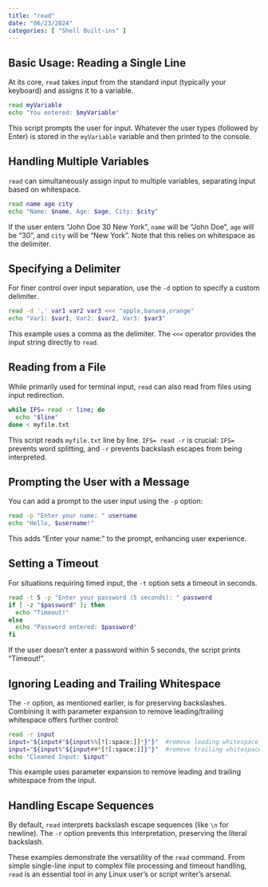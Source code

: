 ```yaml
---
title: "read"
date: "06/23/2024"
categories: [ "Shell Built-ins" ]
---
```

## Basic Usage: Reading a Single Line

At its core, `read` takes input from the standard input (typically your keyboard) and assigns it to a variable.

```bash
read myVariable
echo "You entered: $myVariable"
```

This script prompts the user for input.  Whatever the user types (followed by Enter) is stored in the `myVariable` variable and then printed to the console.

## Handling Multiple Variables

`read` can simultaneously assign input to multiple variables, separating input based on whitespace.

```bash
read name age city
echo "Name: $name, Age: $age, City: $city"
```

If the user enters "John Doe 30 New York", `name` will be "John Doe", `age` will be "30", and `city` will be "New York". Note that this relies on whitespace as the delimiter.

## Specifying a Delimiter

For finer control over input separation, use the `-d` option to specify a custom delimiter.

```bash
read -d ',' var1 var2 var3 <<< "apple,banana,orange"
echo "Var1: $var1, Var2: $var2, Var3: $var3"
```

This example uses a comma as the delimiter.  The `<<<` operator provides the input string directly to `read`.


## Reading from a File

While primarily used for terminal input, `read` can also read from files using input redirection.

```bash
while IFS= read -r line; do
  echo "$line"
done < myfile.txt
```

This script reads `myfile.txt` line by line. `IFS= read -r` is crucial: `IFS=` prevents word splitting, and `-r` prevents backslash escapes from being interpreted.


##  Prompting the User with a Message

You can add a prompt to the user input using the `-p` option:

```bash
read -p "Enter your name: " username
echo "Hello, $username!"
```

This adds "Enter your name: " to the prompt, enhancing user experience.

##  Setting a Timeout

For situations requiring timed input, the `-t` option sets a timeout in seconds.

```bash
read -t 5 -p "Enter your password (5 seconds): " password
if [ -z "$password" ]; then
  echo "Timeout!"
else
  echo "Password entered: $password"
fi
```

If the user doesn't enter a password within 5 seconds, the script prints "Timeout!".

##  Ignoring Leading and Trailing Whitespace

The `-r` option, as mentioned earlier, is for preserving backslashes. Combining it with parameter expansion to remove leading/trailing whitespace offers further control:

```bash
read -r input
input="${input#"${input%%[![:space:]]*}"}"  #remove leading whitespace
input="${input%"${input##*[![:space:]]}"}"  #remove trailing whitespace
echo "Cleaned Input: $input"
```

This example uses parameter expansion to remove leading and trailing whitespace from the input.


## Handling Escape Sequences

By default, `read` interprets backslash escape sequences (like `\n` for newline).  The `-r` option prevents this interpretation, preserving the literal backslash.


These examples demonstrate the versatility of the `read` command.  From simple single-line input to complex file processing and timeout handling, `read` is an essential tool in any Linux user's or script writer's arsenal.

